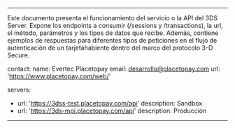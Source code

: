 <MissingTranslationBanner />

---
Este documento presenta el funcionamiento del servicio o la API del 3DS Server. Expone los endpoints a consumir (/sessions y /transactions), la url, el método, parámetros y los tipos de datos que recibe. Además, contiene ejemplos de respuestas para diferentes tipos de peticiones en el flujo de autenticación de un tarjetahabiente dentro del marco del protocolo 3-D Secure.

contact:
  name: Evertec Placetopay
  email: desarrollo@placetopay.com
  url: 'https://www.placetopay.com/web/'

servers:
  - url: 'https://3dss-test.placetopay.com/api'
    description: Sandbox
  - url: 'https://3ds-mpi.placetopay.com/api'
    description: Producción
---